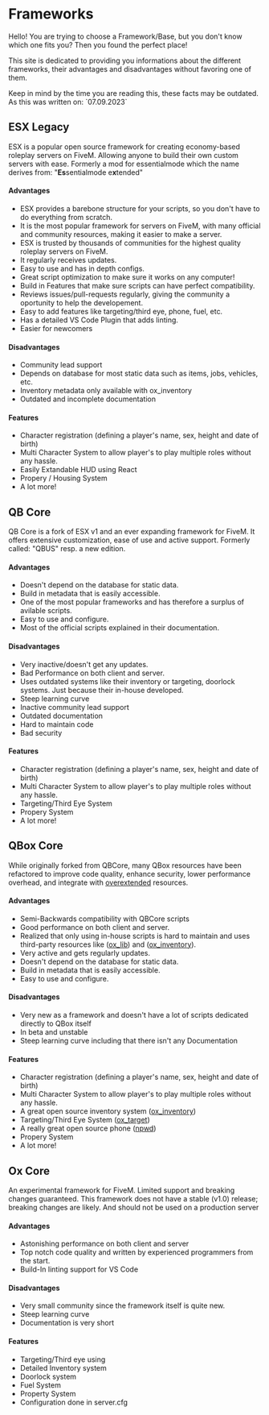 
# Frameworks

Hello! You are trying to choose a Framework/Base, but you don't know which one fits you?
Then you found the perfect place!

This site is dedicated to providing you informations about the different frameworks, 
their advantages and disadvantages without favoring one of them.

<Callout type="info">
  Keep in mind by the time you are reading this, these facts may be outdated. 
  As this was written on: `07.09.2023`
</Callout>

## ESX Legacy
ESX is a popular open source framework for creating economy-based roleplay servers on FiveM. 
Allowing anyone to build their own custom servers with ease.
Formerly a mod for essentialmode which the name derives from: "**Es**sentialmode e**x**tended"

#### Advantages
- ESX provides a barebone structure for your scripts, so you don't have to do everything from scratch.
- It is the most popular framework for servers on FiveM, with many official and community resources, making it easier to make a server.
- ESX is trusted by thousands of communities for the highest quality roleplay servers on FiveM.
- It regularly receives updates.
- Easy to use and has in depth configs.
- Great script optimization to make sure it works on any computer!
- Build in Features that make sure scripts can have perfect compatibility.
- Reviews issues/pull-requests regularly, giving the community a oportunity to help the developement. 
- Easy to add features like targeting/third eye, phone, fuel, etc.
- Has a detailed VS Code Plugin that adds linting.
- Easier for newcomers


#### Disadvantages
- Community lead support
- Depends on database for most static data such as items, jobs, vehicles, etc.
- Inventory metadata only available with ox_inventory
- Outdated and incomplete documentation

#### Features
- Character registration (defining a player's name, sex, height and date of birth)
- Multi Character System to allow player's to play multiple roles without any hassle.
- Easily Extandable HUD using React
- Propery / Housing System
- A lot more!

## QB Core
QB Core is a fork of ESX v1 and an ever expanding framework for FiveM. It offers extensive customization, ease of use and active support.
Formerly called: "QBUS" resp. a new edition.

#### Advantages
- Doesn't depend on the database for static data.
- Build in metadata that is easily accessible.
- One of the most popular frameworks and has therefore a surplus of avilable scripts.
- Easy to use and configure.
- Most of the official scripts explained in their documentation.

#### Disadvantages
- Very inactive/doesn't get any updates.
- Bad Performance on both client and server.
- Uses outdated systems like their inventory or targeting, doorlock systems. Just because their in-house developed.
- Steep learning curve
- Inactive community lead support
- Outdated documentation
- Hard to maintain code
- Bad security

#### Features
- Character registration (defining a player's name, sex, height and date of birth)
- Multi Character System to allow player's to play multiple roles without any hassle.
- Targeting/Third Eye System
- Propery System
- A lot more!

## QBox Core
While originally forked from QBCore, many QBox resources have been refactored to improve code quality, enhance security, lower performance overhead, and integrate with [overextended](https://overextended.dev/) resources.

#### Advantages
- Semi-Backwards compatibility with QBCore scripts
- Good performance on both client and server.
- Realized that only using in-house scripts is hard to maintain and uses third-party resources like ([ox_lib](https://github.com/overextended/ox_lib)) and ([ox_inventory](https://github.com/overextended/ox_inventory)).
- Very active and gets regularly updates.
- Doesn't depend on the database for static data.
- Build in metadata that is easily accessible.
- Easy to use and configure.


#### Disadvantages
- Very new as a framework and doesn't have a lot of scripts dedicated directly to QBox itself
- In beta and unstable
- Steep learning curve including that there isn't any Documentation

#### Features
- Character registration (defining a player's name, sex, height and date of birth)
- Multi Character System to allow player's to play multiple roles without any hassle.
- A great open source inventory system ([ox_inventory](https://github.com/overextended/ox_inventory))
- Targeting/Third Eye System ([ox_target](https://github.com/overextended/ox_target))
- A really great open source phone ([npwd](https://github.com/project-error/npwd))
- Propery System
- A lot more!

## Ox Core
An experimental framework for FiveM. Limited support and breaking changes guaranteed.
<Callout type="warning">
  This framework does not have a stable (v1.0) release; breaking changes are likely. And should not be used on a production server
</Callout>

#### Advantages
- Astonishing performance on both client and server
- Top notch code quality and written by experienced programmers from the start. 
- Build-In linting support for VS Code

#### Disadvantages
- Very small community since the framework itself is quite new.
- Steep learning curve
- Documentation is very short

#### Features
- Targeting/Third eye using
- Detailed Inventory system
- Doorlock system
- Fuel System
- Property System
- Configuration done in server.cfg
